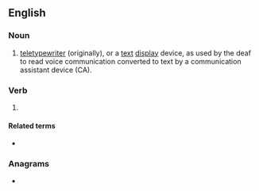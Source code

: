 ==English==

===Noun===
{{en-noun}}

# [[teletypewriter]] (originally), or a [[text]] [[display]] device, as used by the deaf to read voice communication converted to text by a communication assistant device (CA).

===Verb===
{{head|en|verb}}

# {{lb|en|text messaging|Internet slang}} {{initialism of|en|[[talk]] [[to]] [[you]]}}

====Related terms====
* {{l|en|TTYL|gloss=Talk to you later}}

===Anagrams===
* {{anagrams|en|a=tty|TYT}}